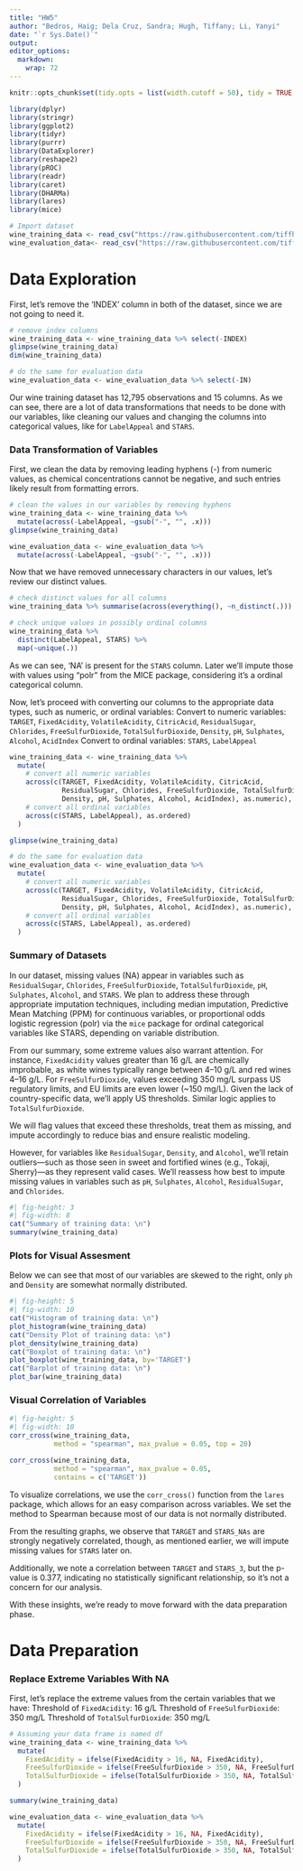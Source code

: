 ---
title: "HW5"
author: "Bedros, Haig; Dela Cruz, Sandra; Hugh, Tiffany; Li, Yanyi"
date: "`r Sys.Date()`"
output:
editor_options: 
  markdown: 
    wrap: 72
---
<style type="text/css">

h1.title {
  font-size: 26px;
  color: Black;
  text-align: center;
}
h4.author { 
  font-size: 18px;
  color: Black;
  text-align: center;
}
h4.date {
  font-size: 12px;
  color: Black;
  text-align: center;
}
</style>
```{r setup, include=FALSE}
knitr::opts_chunk$set(tidy.opts = list(width.cutoff = 50), tidy = TRUE, warning = FALSE)
```

```{r, include=FALSE}
library(dplyr)
library(stringr)
library(ggplot2)
library(tidyr)
library(purrr)
library(DataExplorer)
library(reshape2)
library(pROC)
library(readr)
library(caret)
library(DHARMa)
library(lares)
library(mice)
```

```{r, include=FALSE}
# Import dataset
wine_training_data <- read_csv("https://raw.githubusercontent.com/tiffhugh/DATA-621/refs/heads/main/Assignment%20%235/wine-training-data.csv")
wine_evaluation_data<- read_csv("https://raw.githubusercontent.com/tiffhugh/DATA-621/refs/heads/main/Assignment%20%235/wine-evaluation-data.csv")
```

# **Data Exploration**
First, let's remove the 'INDEX' column in both of the dataset, since we are not going to need it.
```{r, echo=FALSE}
# remove index columns
wine_training_data <- wine_training_data %>% select(-INDEX)
glimpse(wine_training_data)
dim(wine_training_data)

# do the same for evaluation data
wine_evaluation_data <- wine_evaluation_data %>% select(-IN)
```
Our wine training dataset has 12,795 observations and 15 columns. As we can see, there are a lot of data transformations that needs to be done with our variables, like cleaning our values and changing the columns into categorical values, like for `LabelAppeal` and `STARS`.

### Data Transformation of Variables
First, we clean the data by removing leading hyphens (-) from numeric values, as chemical concentrations cannot be negative, and such entries likely result from formatting errors.
```{r, echo=FALSE}
# clean the values in our variables by removing hyphens
wine_training_data <- wine_training_data %>% 
  mutate(across(-LabelAppeal, ~gsub("-", "", .x)))
glimpse(wine_training_data)

wine_evaluation_data <- wine_evaluation_data %>%
  mutate(across(-LabelAppeal, ~gsub("-", "", .x)))
```
Now that we have removed unnecessary characters in our values, let's review our distinct values.
```{r, echo=FALSE}
# check distinct values for all columns
wine_training_data %>% summarise(across(everything(), ~n_distinct(.)))

# check unique values in possibly ordinal columns
wine_training_data %>% 
  distinct(LabelAppeal, STARS) %>% 
  map(~unique(.))
```
As we can see, 'NA' is present for the `STARS` column. Later we'll impute those with values using "polr" from the MICE package, considering it's a ordinal categorical column.

Now, let's proceed with converting our columns to the appropriate data types, such as numeric, or ordinal variables:
Convert to numeric variables: `TARGET`, `FixedAcidity`, `VolatileAcidity`, `CitricAcid`, `ResidualSugar`, `Chlorides`, `FreeSulfurDioxide`, `TotalSulfurDioxide`, `Density`, `pH`, `Sulphates`, `Alcohol`, `AcidIndex`
Convert to ordinal variables: `STARS`, `LabelAppeal`
```{r, echo=FALSE}
wine_training_data <- wine_training_data %>% 
  mutate(
    # convert all numeric variables
    across(c(TARGET, FixedAcidity, VolatileAcidity, CitricAcid, 
             ResidualSugar, Chlorides, FreeSulfurDioxide, TotalSulfurDioxide, 
             Density, pH, Sulphates, Alcohol, AcidIndex), as.numeric),
    # convert all ordinal variables
    across(c(STARS, LabelAppeal), as.ordered)
  )

glimpse(wine_training_data)

# do the same for evaluation data
wine_evaluation_data <- wine_evaluation_data %>% 
  mutate(
    # convert all numeric variables
    across(c(TARGET, FixedAcidity, VolatileAcidity, CitricAcid, 
             ResidualSugar, Chlorides, FreeSulfurDioxide, TotalSulfurDioxide, 
             Density, pH, Sulphates, Alcohol, AcidIndex), as.numeric),
    # convert all ordinal variables
    across(c(STARS, LabelAppeal), as.ordered)
  )
```
### Summary of Datasets
In our dataset, missing values (NA) appear in variables such as `ResidualSugar`, `Chlorides`, `FreeSulfurDioxide`, `TotalSulfurDioxide`, `pH`, `Sulphates`, `Alcohol`, and `STARS`. We plan to address these through appropriate imputation techniques, including median imputation, Predictive Mean Matching (PPM) for continuous variables, or proportional odds logistic regression (polr) via the `mice` package for ordinal categorical variables like STARS, depending on variable distribution.

From our summary, some extreme values also warrant attention. For instance, `FixedAcidity` values greater than 16 g/L are chemically improbable, as white wines typically range between 4–10 g/L and red wines 4–16 g/L. For `FreeSulfurDioxide`, values exceeding 350 mg/L surpass US regulatory limits, and EU limits are even lower (~150 mg/L). Given the lack of country-specific data, we’ll apply US thresholds. Similar logic applies to `TotalSulfurDioxide`.

We will flag values that exceed these thresholds, treat them as missing, and impute accordingly to reduce bias and ensure realistic modeling.

However, for variables like `ResidualSugar`, `Density`, and `Alcohol`, we’ll retain outliers—such as those seen in sweet and fortified wines (e.g., Tokaji, Sherry)—as they represent valid cases. We’ll reassess how best to impute missing values in variables such as `pH`, `Sulphates`, `Alcohol`, `ResidualSugar`, and `Chlorides`.
```{r, echo=FALSE}
#| fig-height: 3
#| fig-width: 8
cat("Summary of training data: \n")
summary(wine_training_data)
```
### Plots for Visual Assesment
Below we can see that most of our variables are skewed to the right, only `ph` and `Density` are somewhat normally distributed.
```{r, echo=FALSE}
#| fig-height: 5
#| fig-width: 10
cat("Histogram of training data: \n")
plot_histogram(wine_training_data)
cat("Density Plot of training data: \n")
plot_density(wine_training_data)
cat("Boxplot of training data: \n")
plot_boxplot(wine_training_data, by='TARGET')
cat("Barplot of training data: \n")
plot_bar(wine_training_data)
```
### Visual Correlation of Variables
```{r, echo=FALSE, message=FALSE}
#| fig-height: 5
#| fig-width: 10
corr_cross(wine_training_data, 
           method = "spearman", max_pvalue = 0.05, top = 20)

corr_cross(wine_training_data, 
           method = "spearman", max_pvalue = 0.05, 
           contains = c('TARGET'))
```
To visualize correlations, we use the `corr_cross()` function from the `lares` package, which allows for an easy comparison across variables. We set the method to Spearman because most of our data is not normally distributed.

From the resulting graphs, we observe that `TARGET` and `STARS_NAs` are strongly negatively correlated, though, as mentioned earlier, we will impute missing values for `STARS` later on.

Additionally, we note a correlation between `TARGET` and `STARS_3`, but the p-value is 0.377, indicating no statistically significant relationship, so it's not a concern for our analysis.

With these insights, we’re ready to move forward with the data preparation phase.

# **Data Preparation**
### Replace Extreme Variables With NA
First, let's replace the extreme values from the certain variables that we have:
Threshold of `FixedAcidity`: 16 g/L
Threshold of `FreeSulfurDioxide`: 350 mg/L
Threshold of `TotalSulfurDioxide`: 350 mg/L

```{r, echo=FALSE}
# Assuming your data frame is named df
wine_training_data <- wine_training_data %>%
  mutate(
    FixedAcidity = ifelse(FixedAcidity > 16, NA, FixedAcidity),
    FreeSulfurDioxide = ifelse(FreeSulfurDioxide > 350, NA, FreeSulfurDioxide),
    TotalSulfurDioxide = ifelse(TotalSulfurDioxide > 350, NA, TotalSulfurDioxide)
  )

summary(wine_training_data)

wine_evaluation_data <- wine_evaluation_data %>%
  mutate(
    FixedAcidity = ifelse(FixedAcidity > 16, NA, FixedAcidity),
    FreeSulfurDioxide = ifelse(FreeSulfurDioxide > 350, NA, FreeSulfurDioxide),
    TotalSulfurDioxide = ifelse(TotalSulfurDioxide > 350, NA, TotalSulfurDioxide)
  )
```

